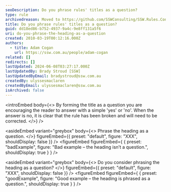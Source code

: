 ```yaml
---
seoDescription: Do you phrase rules' titles as a question?
type: rule
archivedreason: Moved to https://github.com/SSWConsulting/SSW.Rules.Content/wiki/How-to-Create-Rules
title: Do you phrase rules' titles as a question?
guid: dd18ed86-b752-4937-9a4c-9e8ff131a5f6
uri: do-you-phrase-the-heading-as-a-question
created: 2010-03-19T00:12:16.000Z
authors:
  - title: Adam Cogan
    url: https://ssw.com.au/people/adam-cogan
related: []
redirects: []
lastUpdated: 2024-06-08T03:27:17.000Z
lastUpdatedBy: Brady Stroud [SSW]
lastUpdatedByEmail: bradystroud@ssw.com.au
createdBy: ulyssesmaclaren
createdByEmail: ulyssesmaclaren@ssw.com.au
isArchived: false
---
```


<introEmbed
  body={<>
By forming the title as a question you are encouraging the reader to answer with a simple 'yes' or 'no'. When the answer is no, it is clear that the rule has been broken and will need to be corrected.
  </>}
/>

<asideEmbed
  variant="greybox"
  body={<>
    Phrase the heading as a question.
  </>}
  figureEmbed={{
    preset: "default",
    figure: "XXX",
    shouldDisplay: false
  }}
/>
<figureEmbed figureEmbed={ {
  preset: "badExample",
  figure: "Bad example – the heading isn’t a question.",
  shouldDisplay: true
} } />



<asideEmbed
  variant="greybox"
  body={<>
    Do you consider phrasing the heading as a question?
  </>}
  figureEmbed={{
    preset: "default",
    figure: "XXX",
    shouldDisplay: false
  }}
/>
<figureEmbed figureEmbed={ {
  preset: "goodExample",
  figure: "Good example – the heading is phrased as a question.",
  shouldDisplay: true
} } />
